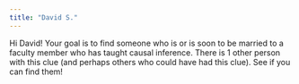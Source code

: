 ```yaml
---
title: "David S."
---
```


Hi David! Your goal is to find someone who is or is soon to be married to a faculty member who has taught causal inference. There is 1 other person with this clue (and perhaps others who could have had this clue). See if you can find them!
